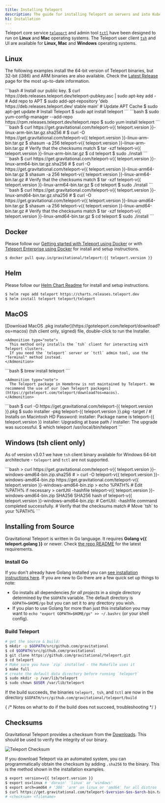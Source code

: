 ```yaml
---
title: Installing Teleport
description: The guide for installing Teleport on servers and into Kubernetes clusters
h1: Installation
---
```


Teleport core service [`teleport`](cli-docs.mdx#teleport) and admin tool [`tctl`](cli-docs.mdx#tctl) have been designed to run on **Linux** and **Mac** operating systems. The Teleport user client [`tsh`](cli-docs.mdx#tsh) and UI are available for **Linux, Mac** and **Windows** operating systems.

## Linux

The following examples install the 64-bit version of Teleport binaries, but
32-bit (i386) and ARM binaries are also available. Check the [Latest
Release](https://gravitational.com/teleport/download/) page for the most
up-to-date information.

<Tabs>
  <TabItem label="Debian/Ubuntu (DEB)">
  ```bash
  # Install our public key.
  $ curl https://deb.releases.teleport.dev/teleport-pubkey.asc | sudo apt-key add -
  # Add repo to APT
  $ sudo add-apt-repository 'deb https://deb.releases.teleport.dev/ stable main'
  # Update APT Cache
  $ sudo apt-get update
  # Install Teleport
  $ sudo apt install teleport
  ```
  </TabItem>

  <TabItem label="Amazon Linux 2/RHEL/Fedora (RPM)">
  ```bash
  $ sudo yum-config-manager --add-repo https://rpm.releases.teleport.dev/teleport.repo
  $ sudo yum install teleport
  ```
  </TabItem>

  <TabItem label="ARMv7 (32-bit)">
  ```bash
  $ curl https://get.gravitational.com/teleport-v{{ teleport.version }}-linux-arm-bin.tar.gz.sha256
  # <checksum> <filename>
  $ curl -O https://get.gravitational.com/teleport-v{{ teleport.version }}-linux-arm-bin.tar.gz
  $ shasum -a 256 teleport-v{{ teleport.version }}-linux-arm-bin.tar.gz
  # Verify that the checksums match
  $ tar -xzf teleport-v{{ teleport.version }}-linux-arm-bin.tar.gz
  $ cd teleport
  $ sudo ./install
  ```
  </TabItem>
  <TabItem label="ARM64/ARMv8 (64-bit)">
  ```bash
  $ curl https://get.gravitational.com/teleport-v{{ teleport.version }}-linux-arm64-bin.tar.gz.sha256
  # <checksum> <filename>
  $ curl -O https://get.gravitational.com/teleport-v{{ teleport.version }}-linux-arm64-bin.tar.gz
  $ shasum -a 256 teleport-v{{ teleport.version }}-linux-arm64-bin.tar.gz
  # Verify that the checksums match
  $ tar -xzf teleport-v{{ teleport.version }}-linux-arm64-bin.tar.gz
  $ cd teleport
  $ sudo ./install
    ```
  </TabItem>
  <TabItem label="Tarball">
  ```bash
  $ curl https://get.gravitational.com/teleport-v{{ teleport.version }}-linux-amd64-bin.tar.gz.sha256
  # <checksum> <filename>
  $ curl -O https://get.gravitational.com/teleport-v{{ teleport.version }}-linux-amd64-bin.tar.gz
  $ shasum -a 256 teleport-v{{ teleport.version }}-linux-amd64-bin.tar.gz
  # Verify that the checksums match
  $ tar -xzf teleport-v{{ teleport.version }}-linux-amd64-bin.tar.gz
  $ cd teleport
  $ sudo ./install
  ```
  </TabItem>
</Tabs>

## Docker

Please follow our [Getting started with Teleport using Docker](quickstart-docker.mdx) or with [Teleport Enterprise using Docker](enterprise/quickstart-enterprise.mdx#run-teleport-enterprise-using-docker) for install and setup instructions.

```bash
$ docker pull quay.io/gravitational/teleport:{{ teleport.version }}
```

## Helm

Please follow our [Helm Chart Readme](https://github.com/gravitational/teleport/tree/master/examples/chart/teleport) for install and setup instructions.

```bash
$ helm repo add teleport https://charts.releases.teleport.dev
$ helm install teleport teleport/teleport
```

## MacOS

<Tabs>
  <TabItem label="Download">
    [Download MacOS .pkg installer](https://goteleport.com/teleport/download?os=macos) (tsh client only, signed) file, double-click to run the Installer.

    <Admonition type="note">
      This method only installs the `tsh` client for interacting with Teleport clusters.
      If you need the `teleport` server or `tctl` admin tool, use the "Terminal" method instead.
    </Admonition>
  </TabItem>

  <TabItem label="Homebrew">
    ```bash
    $ brew install teleport
    ```

    <Admonition type="note">
      The Teleport package in Homebrew is not maintained by Teleport. We recommend the use of our [own Teleport packages](https://goteleport.com/teleport/download?os=macos).
    </Admonition>
  </TabItem>

  <TabItem label="Terminal">
    ```bash
    $ curl -O https://get.gravitational.com/teleport-{{ teleport.version }}.pkg
    $ sudo installer -pkg teleport-{{ teleport.version }}.pkg -target / # Installs on Macintosh HD
    Password:
    installer: Package name is teleport-{{ teleport.version }}
    installer: Upgrading at base path /
    installer: The upgrade was successful.
    $ which teleport
    /usr/local/bin/teleport
    ```
  </TabItem>
</Tabs>

## Windows (tsh client only)

As of version v3.0.1 we have `tsh` client binary available for Windows 64-bit
architecture - `teleport` and `tctl` are not supported.

<Tabs>
  <TabItem label="Powershell">
    ```bash
    > curl https://get.gravitational.com/teleport-v{{ teleport.version }}-windows-amd64-bin.zip.sha256
    # <checksum> <filename>
    > curl -O teleport-v{{ teleport.version }}-windows-amd64-bin.zip https://get.gravitational.com/teleport-v{{ teleport.version }}-windows-amd64-bin.zip
    > echo %PATH% # Edit %PATH% if necessary
    > certUtil -hashfile teleport-v{{ teleport.version }}-windows-amd64-bin.zip SHA256
    SHA256 hash of teleport-v{{ teleport.version }}-windows-amd64-bin.zip:
    # <checksum> <filename>
    CertUtil: -hashfile command completed successfully.
    # Verify that the checksums match
    # Move `tsh` to your %PATH%
    ```
  </TabItem>
</Tabs>

## Installing from Source

Gravitational Teleport is written in Go language. It requires **Golang v{{ teleport.golang }}**
or newer. Check [the repo
README](https://github.com/gravitational/teleport#building-teleport) for the
latest requirements.

### Install Go

If you don't already have Golang installed you can [see installation
instructions here](https://golang.org/doc/install). If you are new to Go there
are a few quick set up things to note:

- Go installs all dependencies *for all projects* in a single directory
  determined by the `$GOPATH` variable. The default directory is
  `GOPATH=$HOME/go` but you can set it to any directory you wish.
- If you plan to use Golang for more than just this installation you may want to
  `echo "export GOPATH=$HOME/go" >> ~/.bashrc` (or your shell config).

### Build Teleport

```bash
# get the source & build:
$ mkdir -p $GOPATH/src/github.com/gravitational
$ cd $GOPATH/src/github.com/gravitational
$ git clone https://github.com/gravitational/teleport.git
$ cd teleport
# Make sure you have `zip` installed - the Makefile uses it
$ make full
# create the default data directory before running `teleport`
$ sudo mkdir -p /var/lib/teleport
$ sudo chown $USER /var/lib/teleport
```

If the build succeeds, the binaries `teleport, tsh`, and `tctl` are now in the
directory `$GOPATH/src/github.com/gravitational/teleport/build`

{
  /* Notes on what to do if the build does not succeed, troubleshooting */
}

## Checksums

Gravitational Teleport provides a checksum from the [Downloads](https://gravitational.com/teleport/download/).
This should be used to verify the integrity of our binary.

![Teleport Checksum](../img/teleport-sha.png)

If you download Teleport via an automated system, you can programmatically
obtain the checksum  by adding `.sha256` to the binary. This is the method shown
in the installation examples.

```bash
$ export version=v{{ teleport.version }}
$ export os=linux # 'darwin' 'linux' or 'windows'
$ export arch=amd64 # '386' 'arm' on linux or 'amd64' for all distros
$ curl https://get.gravitational.com/teleport-$version-$os-$arch-bin.tar.gz.sha256
# <checksum> <filename>
```
